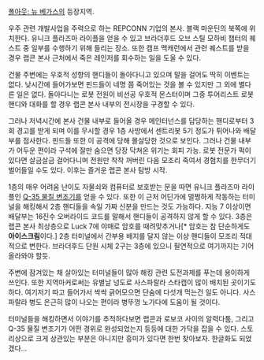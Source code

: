 [[폴아웃: 뉴 베가스]]의 등장지역.

우주 관련 개발사업을 주력으로 하는 REPCONN 기업의 본사. 블랙 마운틴의 북쪽에 위치한다. 유니크 플라즈마 라이플을 얻을 수 있고 브라더후드 오브 스틸 모하비 챕터의 퀘스트 중 일부를 수행하기 위해 들리는 장소. 또한 캠프 맥캐런에서 관련 퀘스트를 받을 경우 랩콘 본사 근처에서 죽은 레인저를 회수하는 일을 도울 수 있다.

건물 주변에는 우호적 성향의 핸디들이 돌아다니고 있으며 말을 걸어도 딱히 이벤트는 없다. 낮시간에 들어가보면 핀드들이 네명 쯤 죽어있는 것을 볼 수 있지만 그 외에 별다른 일은 없다. 돌아다니는 로봇 전원이 비선공 우호적 몬스터이며 그중 투어리스트 로봇 핸디와 대화를 할 경우 랩콘 본사 내부의 전시장을 구경할 수 있다.

그러나 저녁시간에 본사 건물 내부로 들어올 경우 메인터넌스를 담당하는 핸디로부터 3회 경고를 받게 되며 이를 무시할 경우 1층 사방에서 센트리봇 5기 정도가 튀어나와 배달부를 점사한다. 핀드들 또한 이 공격에 당해 몰살당한 것으로 보인다. 그러나 건물 내부가 어두운 편이라 구석에 잘만 숨으면 당장 닥쳐온 위기는 회피 가능. 로봇 전문가 퍽이 있다면 살금살금 걸어다니며 전원만 착착 꺼버린 다음 모조리 죽여서 경험치를 한무더기 벌어들일 수도 있다. 이후는 즐거운 랩콘 본사 탐방 시작.

1층의 매우 어려움 난이도 자물쇠와 컴퓨터로 보호받는 문을 따면 유니크 플라즈마 라이플인 [[Q-35 물질 변조기]]를 얻을 수 있다. 또한 이 근처 어딘가에 멀쩡하게 작동하는 터미널을 해킹해서 2층 핸디들을 속일 가짜 신분을 만드는 것도 가능하다. 지능 7 이상이면 배달부는 16진수 오버라이드 코드를 말해서 핸디들이 공격하지 않게 할 수 있다. 3층은 랩콘 본사 최상층으로 Luck 7에 야매로 암호를 때려맞추거나[* 암호는 참 단순하게도 '''아이스크림'''이다.] 2층 터미널에서 간부용 배지를 달지 않는 이상 핸디들이 모조리 적대적으로 변한다. 브라더후드 단원 시체 2구는 3층에 있으니 필연적으로 여기까지는 기어올라와야 할듯.

주변에 잠겨있는 채 살아있는 터미널들이 많아 해킹 관련 도전과제를 푸는데 용이하게 쓰인다. 또한 지역마커로써는 유별날 넝도로 사스파랄라 스타캡이 많이 배치된 곳이기도 하다. 여기저기 따고 들어가서 싹싹 긁어모으면 단숨에 다섯개 먹는건 일도 아니다. 사스파랄라 병도 은근히 많이 나오는 편이라 병뚜껑 노가다에 도움이 될 것이다.

터미널들을 해킹하면서 이야기를 추적하다보면 랩콘과 로보코 사이의 알력다툼, 그리고 Q-35 물질 변조기가 어떤 경위로 완성되었는지 등등에 대한 가닥을 잡을 수 있다. 스토리상으로 크게 상관있는 부분은 아니지만 흥미가 있다면 한번 찾아보자. 한글화도 되었겠다...
